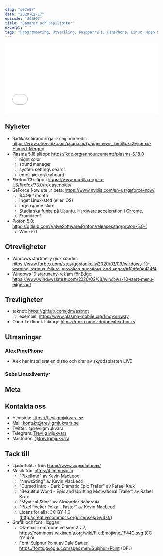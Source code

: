 ```yaml
---
slug: "s02e07"
date: "2020-02-17"
episode: "S02E07"
title: "Bananer och papiljotter"
excerpt: " "
tags: "Programmering, Utveckling, RaspberryPi, PinePhone, Linux, Open Source, UBPorts, Ubuntu Touch, Firefox, KDE, Plasma, Systemd"
---
```



<SEO title="S02E07 - Bananer" />
<div style="width: 100%;">

<iframe src="____________" width="100%" height="232" frameborder="0" allowtransparency="true" allow="encrypted-media"></iframe>

</div>

## Nyheter

- Radikala förändringar kring home-dir: https://www.phoronix.com/scan.php?page=news_item&px=Systemd-Homed-Merged
- Plasma 5.18 släppt: https://kde.org/announcements/plasma-5.18.0
  - night color
  - sound manager
  - system settings search
  - emoji picker/keyboard
- Firefox 73 släppt: https://www.mozilla.org/en-US/firefox/73.0/releasenotes/
- GeForce Now ute ur beta: https://www.nvidia.com/en-us/geforce-now/
  - $4.99 / month
  - Inget Linux-stöd (eller iOS)
  - Ingen game store
  - Stadia ska funka på Ubuntu. Hardware acceleration i Chrome.
  - Framtiden?
- Proton 5.0: https://github.com/ValveSoftware/Proton/releases/tag/proton-5.0-1
  - Wine 5.0


## Otrevligheter

- Windows startmeny gick sönder: https://www.forbes.com/sites/gordonkelly/2020/02/09/windows-10-warning-serious-failure-provokes-questions-and-anger/#10dfc0a434f4
- Windows 10 startmeny-reklam för Edge: https://www.windowslatest.com/2020/02/08/windows-10-start-menu-edge-ad/

## Trevligheter

- asknot: https://github.com/jdm/asknot 
  - exempel: https://www.plasma-mobile.org/findyourway
- Open Textbook Library: https://open.umn.edu/opentextbooks

## Utmaningar

### Alex PinePhone

- Alex har installerat en distro och drar av skyddsplasten LIVE

### Sebs Linuxäventyr


## Meta


## Kontakta oss

- Hemsida: https://trevligmjukvara.se
- Mail: kontakt@trevligmjukvara.se
- Twitter: [@trevligmjukvara](https://twitter.com/trevligmjukvara)
- Telegram: [Trevlig Mjukvara](https://t.me/trevligmjukvara)
- Mastodon: [@trevligmjukvara](https://mastodon.linuxkompis.se/@trevligmjukvara)

## Tack till

- Ljudeffekter från https://www.zapsplat.com/
- Musik från https://filmmusic.io
  - "Pixelland" av Kevin MacLeod
  - "NewsSting" av Kevin MacLeod
  - "Cursed Intro - Dark Dramatic Epic Trailer" av Rafael Krux
  - "Beautiful World - Epic and Uplifting Motivational Trailer" av Rafael Krux
  - "Mystical Sting" av Alexander Nakarada
  - "Pixel Peeker Polka - Faster" av Kevin MacLeod
  - Licens för alla: CC BY 4.0 (http://creativecommons.org/licenses/by/4.0/)
- Grafik och font i loggan:
  - Ok-emoji: emojione version 2.2.7, https://commons.wikimedia.org/wiki/File:Emojione_1F44C.svg (CC BY 4.0)
  - Font: Sulphur Point av Dale Sattler, https://fonts.google.com/specimen/Sulphur+Point (OFL)
